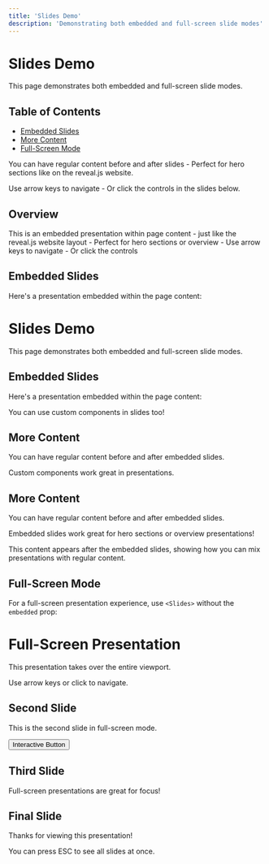 ```yaml
---
title: 'Slides Demo'
description: 'Demonstrating both embedded and full-screen slide modes'
---
```


# Slides Demo

This page demonstrates both embedded and full-screen slide modes.

## Table of Contents

- [Embedded Slides](#embedded-slides)
- [More Content](#more-content)
- [Full-Screen Mode](#full-screen-mode)

You can have regular content before and after slides - Perfect for hero sections like on the reveal.js website.

Use arrow keys to navigate - Or click the controls in the slides below.

## Overview

This is an embedded presentation within page content - just like the reveal.js website layout - Perfect for hero sections or overview - Use arrow keys to navigate - Or click the controls

## Embedded Slides

Here's a presentation embedded within the page content:

<Slides embedded>
  <Slide>
    <h1>Slides Demo</h1>
    <p>This page demonstrates both embedded and full-screen slide modes.</p>
  </Slide>

  <Slide>
    <h2>Embedded Slides</h2>
    <p>Here's a presentation embedded within the page content:</p>
    <Alert type='info'>You can use custom components in slides too!</Alert>
  </Slide>

  <Slide>
    <h2>More Content</h2>
    <p>You can have regular content before and after embedded slides.</p>
    <Card title='Slide Card'>Custom components work great in presentations.</Card>
  </Slide>
</Slides>

## More Content

You can have regular content before and after embedded slides.

<Alert type='success'>Embedded slides work great for hero sections or overview presentations!</Alert>

<Card title='Information Card'>This content appears after the embedded slides, showing how you can mix presentations with regular content.</Card>

## Full-Screen Mode

For a full-screen presentation experience, use `<Slides>` without the `embedded` prop:

<Slides>
  <Slide>
    <h1>Full-Screen Presentation</h1>
    <p>This presentation takes over the entire viewport.</p>
    <p>Use arrow keys or click to navigate.</p>
  </Slide>

  <Slide>
    <h2>Second Slide</h2>
    <p>This is the second slide in full-screen mode.</p>
    <Button>Interactive Button</Button>
  </Slide>

  <Slide>
    <h2>Third Slide</h2>
    <Alert type='warning'>Full-screen presentations are great for focus!</Alert>
  </Slide>

  <Slide>
    <h2>Final Slide</h2>
    <p>Thanks for viewing this presentation!</p>
    <Callout emoji='🎉'>You can press ESC to see all slides at once.</Callout>
  </Slide>
</Slides>
